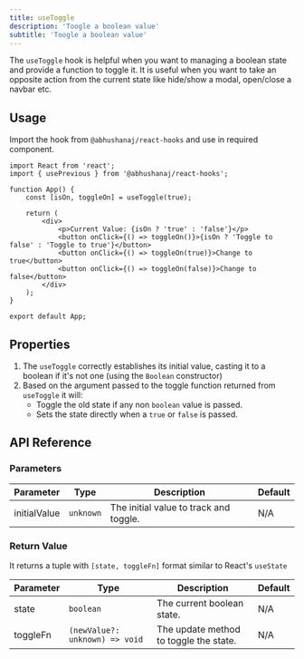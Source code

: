 ```yaml
---
title: useToggle
description: 'Toogle a boolean value'
subtitle: 'Toogle a boolean value'
---
```



The `useToggle` hook is helpful when you want to managing a boolean state and provide a function to toggle it.
It is useful when you want to take an opposite action from the current state like hide/show a modal, open/close a navbar etc.

<DemoWrapper title="useToggle">
	<Example client:load />
</DemoWrapper>

## Usage

Import the hook from `@abhushanaj/react-hooks` and use in required component.

```tsx title="./src/App.tsx" ins={2,5} mark="useToggle"
import React from 'react';
import { usePrevious } from '@abhushanaj/react-hooks';

function App() {
	const [isOn, toggleOn] = useToggle(true);

	return (
		<div>
			<p>Current Value: {isOn ? 'true' : 'false'}</p>
			<button onClick={() => toggleOn()}>{isOn ? 'Toggle to false' : 'Toggle to true'}</button>
			<button onClick={() => toggleOn(true)}>Change to true</button>
			<button onClick={() => toggleOn(false)}>Change to false</button>
		</div>
	);
}

export default App;
```

## Properties

1. The `useToggle` correctly establishes its initial value, casting it to a boolean if it's not one (using the `Boolean` constructor)
2. Based on the argument passed to the toggle function returned from `useToggle` it will:
   - Toggle the old state if any non `boolean` value is passed.
   - Sets the state directly when a `true` or `false` is passed.

## API Reference

### Parameters

| Parameter    | Type      | Description                            | Default |
| ------------ | --------- | -------------------------------------- | ------- |
| initialValue | `unknown` | The initial value to track and toggle. | N/A     |

### Return Value

It returns a tuple with `[state, toggleFn]` format similar to React's `useState`

| Parameter | Type                           | Description                            | Default |
| --------- | ------------------------------ | -------------------------------------- | ------- |
| state     | `boolean`                      | The current boolean state.             | N/A     |
| toggleFn  | `(newValue?: unknown) => void` | The update method to toggle the state. | N/A     |

